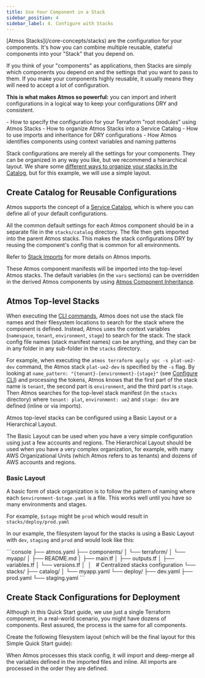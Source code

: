```yaml
---
title: Use Your Component in a Stack
sidebar_position: 4
sidebar_label: 4. Configure with Stacks
---
```


<Intro>
[Atmos Stacks](/core-concepts/stacks) are the configuration for your components. It's how you can combine multiple reusable, stateful
components into your "Stack" that you depend on.
</Intro>

If you think of your "components" as applications, then Stacks are simply which components you depend on and the settings that you want
to pass to them. If you make your components highly reusable, it usually means they will need to accept a lot of configuration.

**This is what makes Atmos so powerful:** you can import and inherit configurations in a logical way to keep your configurations DRY and consistent.

<KeyPoints>
- How to specify the configuration for your Terraform "root modules" using Atmos Stacks
- How to organize Atmos Stacks into a Service Catalog
- How to use imports and inheritance for DRY configurations
- How Atmos identifies components using context variables and naming patterns
</KeyPoints>

Stack configurations are merely all the settings for your components. They can be organized in any way you like, but we recommend a hierarchical layout. We share some [different ways to organize your stacks in the Catalog](/core-concepts/stacks/catalogs), but for this example, we will use a simple layout.

## Create Catalog for Reusable Configurations

Atmos supports the concept of a [Service Catalog](/core-concepts/stacks/catalogs), which is where you can define all
of your default configurations.

All the common default settings for each Atmos component should be in a separate file in the `stacks/catalog` directory.
The file then gets imported into the parent Atmos stacks. This makes the stack configurations DRY by reusing the component's config that is common for all environments.

Refer to [Stack Imports](/core-concepts/stacks/imports) for more details on Atmos imports.

These Atmos component manifests will be imported into the top-level Atmos stacks. The default variables (in the `vars` sections)
can be overridden in the derived Atmos components by using [Atmos Component Inheritance](/core-concepts/stacks/inheritance).

## Atmos Top-level Stacks

When executing the [CLI commands](/cheatsheets/commands), Atmos does not use the stack file names and their filesystem locations to search for the stack where the component is defined. Instead, Atmos uses the context variables (`namespace`, `tenant`, `environment`, `stage`) to search for the stack. The stack config file names (stack manifest names) can be anything, and they can be in any folder in any sub-folder in the `stacks` directory.

For example, when executing the `atmos terraform apply vpc -s plat-ue2-dev`
command, the Atmos stack `plat-ue2-dev` is specified by the `-s` flag. By looking at `name_pattern: "{tenant}-{environment}-{stage}"`
(see [Configure CLI](/quick-start/advanced/configure-cli)) and processing the tokens, Atmos knows that the first part of the stack name is `tenant`, the second
part is `environment`, and the third part is `stage`. Then Atmos searches for the top-level stack manifest (in the `stacks` directory)
where `tenant: plat`, `environment: ue2` and `stage: dev` are defined (inline or via imports).

Atmos top-level stacks can be configured using a Basic Layout or a Hierarchical Layout.

The Basic Layout can be used when you have a very simple configuration using just a few accounts and regions.
The Hierarchical Layout should be used when you have a very complex organization, for example, with many AWS Organizational Units (which Atmos
refers to as tenants) and dozens of AWS accounts and regions.

### Basic Layout

A basic form of stack organization is to follow the pattern of naming where each `$environment-$stage.yaml` is a file. This works well until you have so many environments and stages.

For example, `$stage` might be `prod` which would result in `stacks/deploy/prod.yaml`

In our example, the filesystem layout for the stacks is using a Basic Layout with `dev`, `staging` and `prod` and
would look like this:

<File title="infra-live/" icon="fa-solid fa-folder">
```console
├── atmos.yaml
├── components/
│   └── terraform/
│       └── myapp/
│           ├── README.md
│           ├── main.tf
│           ├── outputs.tf
│           ├── variables.tf
│           └── versions.tf
│ 
│   # Centralized stacks configuration
└── stacks/
    ├── catalog/
    │   └── myapp.yaml
    └── deploy/
        ├── dev.yaml
        ├── prod.yaml
        └── staging.yaml
```
</File>

## Create Stack Configurations for Deployment

Although in this Quick Start guide, we use just a single Terraform component, in a real-world scenario, you might have dozens of components. Rest assured, the process is the same for all components.

Create the following filesystem layout (which will be the final layout for this Simple Quick Start guide):

When Atmos processes this stack config, it will import and deep-merge all the variables defined in the imported files and inline. All imports are processed in the order they are defined.


<EmbedFile filePath="examples/demo-stacks/stacks/catalog/myapp.yaml" />

<EmbedFile filePath="examples/demo-stacks/stacks/deploy/dev.yaml" />

<EmbedFile filePath="examples/demo-stacks/stacks/deploy/staging.yaml" />

<EmbedFile filePath="examples/demo-stacks/stacks/deploy/prod.yaml" />

